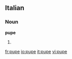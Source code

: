==Italian==

===Noun===
'''pupe''' {{f}}

# {{plural of|[[pupa]]|lang=Italian}}

[[fr:pupe]]
[[io:pupe]]
[[it:pupe]]
[[vi:pupe]]